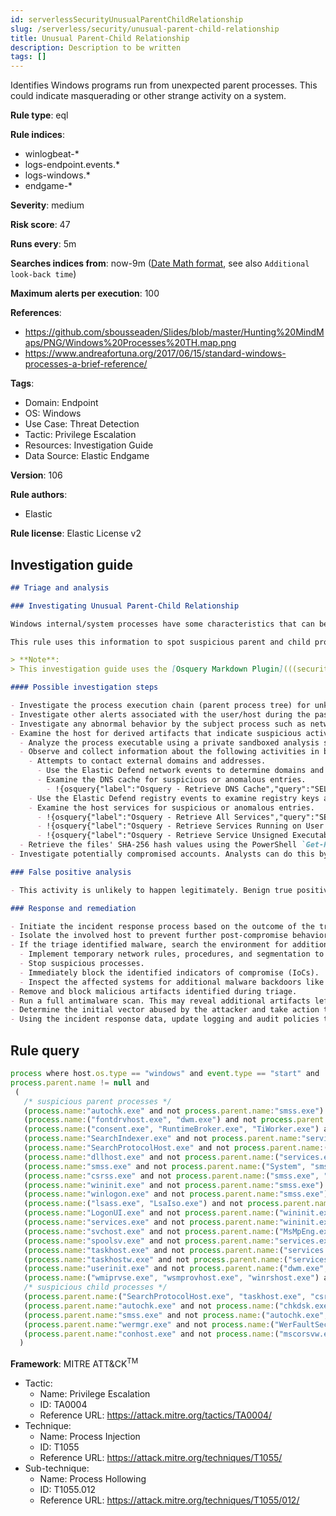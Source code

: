 ```yaml
---
id: serverlessSecurityUnusualParentChildRelationship
slug: /serverless/security/unusual-parent-child-relationship
title: Unusual Parent-Child Relationship
description: Description to be written
tags: []
---
```


<div id="unusual-parent-child-relationship"></div>

Identifies Windows programs run from unexpected parent processes. This could indicate masquerading or other strange activity on a system.

**Rule type**: eql

**Rule indices**:

* winlogbeat-*
* logs-endpoint.events.*
* logs-windows.*
* endgame-*

**Severity**: medium

**Risk score**: 47

**Runs every**: 5m

**Searches indices from**: now-9m ([Date Math format](((ref))/common-options.html#date-math), see also <DocLink id="serverlessSecurityRulesUiCreate" section="set-the-rules-schedule">`Additional look-back time`</DocLink>)

**Maximum alerts per execution**: 100

**References**:

* https://github.com/sbousseaden/Slides/blob/master/Hunting%20MindMaps/PNG/Windows%20Processes%20TH.map.png
* https://www.andreafortuna.org/2017/06/15/standard-windows-processes-a-brief-reference/

**Tags**:

* Domain: Endpoint
* OS: Windows
* Use Case: Threat Detection
* Tactic: Privilege Escalation
* Resources: Investigation Guide
* Data Source: Elastic Endgame

**Version**: 106

**Rule authors**:

* Elastic

**Rule license**: Elastic License v2

## Investigation guide

```markdown
## Triage and analysis

### Investigating Unusual Parent-Child Relationship

Windows internal/system processes have some characteristics that can be used to spot suspicious activities. One of these characteristics is parent-child relationships. These relationships can be used to baseline the typical behavior of the system and then alert on occurrences that don't comply with the baseline.

This rule uses this information to spot suspicious parent and child processes.

> **Note**:
> This investigation guide uses the [Osquery Markdown Plugin](((security-guide))/invest-guide-run-osquery.html) introduced in Elastic Stack version 8.5.0. Older Elastic Stack versions will display unrendered Markdown in this guide.

#### Possible investigation steps

- Investigate the process execution chain (parent process tree) for unknown processes. Examine their executable files for prevalence, whether they are located in expected locations, and if they are signed with valid digital signatures.
- Investigate other alerts associated with the user/host during the past 48 hours.
- Investigate any abnormal behavior by the subject process such as network connections, registry or file modifications, and any spawned child processes.
- Examine the host for derived artifacts that indicate suspicious activities:
  - Analyze the process executable using a private sandboxed analysis system.
  - Observe and collect information about the following activities in both the sandbox and the alert subject host:
    - Attempts to contact external domains and addresses.
      - Use the Elastic Defend network events to determine domains and addresses contacted by the subject process by filtering by the process' `process.entity_id`.
      - Examine the DNS cache for suspicious or anomalous entries.
        - !{osquery{"label":"Osquery - Retrieve DNS Cache","query":"SELECT * FROM dns_cache"}}
    - Use the Elastic Defend registry events to examine registry keys accessed, modified, or created by the related processes in the process tree.
    - Examine the host services for suspicious or anomalous entries.
      - !{osquery{"label":"Osquery - Retrieve All Services","query":"SELECT description, display_name, name, path, pid, service_type, start_type, status, user_account FROM services"}}
      - !{osquery{"label":"Osquery - Retrieve Services Running on User Accounts","query":"SELECT description, display_name, name, path, pid, service_type, start_type, status, user_account FROM services WHERE\nNOT (user_account LIKE '%LocalSystem' OR user_account LIKE '%LocalService' OR user_account LIKE '%NetworkService' OR\nuser_account == null)\n"}}
      - !{osquery{"label":"Osquery - Retrieve Service Unsigned Executables with Virustotal Link","query":"SELECT concat('https://www.virustotal.com/gui/file/', sha1) AS VtLink, name, description, start_type, status, pid,\nservices.path FROM services JOIN authenticode ON services.path = authenticode.path OR services.module_path =\nauthenticode.path JOIN hash ON services.path = hash.path WHERE authenticode.result != 'trusted'\n"}}
  - Retrieve the files' SHA-256 hash values using the PowerShell `Get-FileHash` cmdlet and search for the existence and reputation of the hashes in resources like VirusTotal, Hybrid-Analysis, CISCO Talos, Any.run, etc.
- Investigate potentially compromised accounts. Analysts can do this by searching for login events (for example, 4624) to the target host after the registry modification.

### False positive analysis

- This activity is unlikely to happen legitimately. Benign true positives (B-TPs) can be added as exceptions if necessary.

### Response and remediation

- Initiate the incident response process based on the outcome of the triage.
- Isolate the involved host to prevent further post-compromise behavior.
- If the triage identified malware, search the environment for additional compromised hosts.
  - Implement temporary network rules, procedures, and segmentation to contain the malware.
  - Stop suspicious processes.
  - Immediately block the identified indicators of compromise (IoCs).
  - Inspect the affected systems for additional malware backdoors like reverse shells, reverse proxies, or droppers that attackers could use to reinfect the system.
- Remove and block malicious artifacts identified during triage.
- Run a full antimalware scan. This may reveal additional artifacts left in the system, persistence mechanisms, and malware components.
- Determine the initial vector abused by the attacker and take action to prevent reinfection through the same vector.
- Using the incident response data, update logging and audit policies to improve the mean time to detect (MTTD) and the mean time to respond (MTTR).
```

## Rule query

```js
process where host.os.type == "windows" and event.type == "start" and
process.parent.name != null and
 (
   /* suspicious parent processes */
   (process.name:"autochk.exe" and not process.parent.name:"smss.exe") or
   (process.name:("fontdrvhost.exe", "dwm.exe") and not process.parent.name:("wininit.exe", "winlogon.exe")) or
   (process.name:("consent.exe", "RuntimeBroker.exe", "TiWorker.exe") and not process.parent.name:"svchost.exe") or
   (process.name:"SearchIndexer.exe" and not process.parent.name:"services.exe") or
   (process.name:"SearchProtocolHost.exe" and not process.parent.name:("SearchIndexer.exe", "dllhost.exe")) or
   (process.name:"dllhost.exe" and not process.parent.name:("services.exe", "svchost.exe")) or
   (process.name:"smss.exe" and not process.parent.name:("System", "smss.exe")) or
   (process.name:"csrss.exe" and not process.parent.name:("smss.exe", "svchost.exe")) or
   (process.name:"wininit.exe" and not process.parent.name:"smss.exe") or
   (process.name:"winlogon.exe" and not process.parent.name:"smss.exe") or
   (process.name:("lsass.exe", "LsaIso.exe") and not process.parent.name:"wininit.exe") or
   (process.name:"LogonUI.exe" and not process.parent.name:("wininit.exe", "winlogon.exe")) or
   (process.name:"services.exe" and not process.parent.name:"wininit.exe") or
   (process.name:"svchost.exe" and not process.parent.name:("MsMpEng.exe", "services.exe")) or
   (process.name:"spoolsv.exe" and not process.parent.name:"services.exe") or
   (process.name:"taskhost.exe" and not process.parent.name:("services.exe", "svchost.exe")) or
   (process.name:"taskhostw.exe" and not process.parent.name:("services.exe", "svchost.exe")) or
   (process.name:"userinit.exe" and not process.parent.name:("dwm.exe", "winlogon.exe")) or
   (process.name:("wmiprvse.exe", "wsmprovhost.exe", "winrshost.exe") and not process.parent.name:"svchost.exe") or
   /* suspicious child processes */
   (process.parent.name:("SearchProtocolHost.exe", "taskhost.exe", "csrss.exe") and not process.name:("werfault.exe", "wermgr.exe", "WerFaultSecure.exe")) or
   (process.parent.name:"autochk.exe" and not process.name:("chkdsk.exe", "doskey.exe", "WerFault.exe")) or
   (process.parent.name:"smss.exe" and not process.name:("autochk.exe", "smss.exe", "csrss.exe", "wininit.exe", "winlogon.exe", "setupcl.exe", "WerFault.exe")) or
   (process.parent.name:"wermgr.exe" and not process.name:("WerFaultSecure.exe", "wermgr.exe", "WerFault.exe")) or
   (process.parent.name:"conhost.exe" and not process.name:("mscorsvw.exe", "wermgr.exe", "WerFault.exe", "WerFaultSecure.exe"))
  )

```

**Framework**: MITRE ATT&CK<sup>TM</sup>

* Tactic:
    * Name: Privilege Escalation
    * ID: TA0004
    * Reference URL: https://attack.mitre.org/tactics/TA0004/
* Technique:
    * Name: Process Injection
    * ID: T1055
    * Reference URL: https://attack.mitre.org/techniques/T1055/
* Sub-technique:
    * Name: Process Hollowing
    * ID: T1055.012
    * Reference URL: https://attack.mitre.org/techniques/T1055/012/


